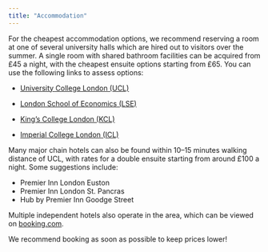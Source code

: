 ```yaml
---
title: "Accommodation"
---
```


For the cheapest accommodation options, we recommend reserving a room at one of several university halls which are hired out to visitors over the summer. A single room with shared bathroom facilities can be acquired from £45 a night, with the cheapest ensuite options starting from £65. You can use the following links to assess options:

* [University College London (UCL)](https://www.ucl.ac.uk/residences/ucl-summer-residences)

* [London School of Economics (LSE)](https://www.lsevacations.co.uk/Home.aspx?gclid=Cj0KCQjwlPWgBhDHARIsAH2xdNeLF6l90iOO7Ypmb1l6c76dCWuvnnMO-r2TooTQov1T1cRQ7IZcSqMaAuPMEALw_wcB)

* [King’s College London (KCL)](https://www.kcl.ac.uk/accommodation/summer-accommodation)

* [Imperial College London (ICL)](https://www.imperial.ac.uk/visit/summer-accommodation/)

Many major chain hotels can also be found within 10–15 minutes walking distance of UCL, with rates for a double ensuite starting from around £100 a night. Some suggestions include:

* Premier Inn London Euston
* Premier Inn London St. Pancras
* Hub by Premier Inn Goodge Street

Multiple independent hotels also operate in the area, which can be viewed on [booking.com](https://www.booking.com/). 

We recommend booking as soon as possible to keep prices lower!
